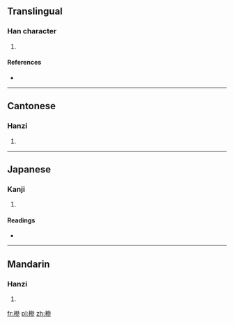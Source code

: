 ==Translingual==

===Han character===
{{Han char|rn=75|rad=木|as=11|sn=15|four=4392<sub>2</sub>|canj=木戈戈竹 (DIIH)}}

# {{defn|Han|sort=木11}}

====References====
* {{Han ref|kx=0547.130|dkj=15370|dj=0935.110|hdz=21286.010|uh=69EE|ud=27118|bh=E5DB|bd=58843}}

----

==Cantonese==

===Hanzi===
{{yue-hanzi|jyut=|y=sam6}}

# {{defn|Cantonese|sort=木11}}

----

==Japanese==

===Kanji===
{{ja-kanji|grade=|rs=木11}}

# {{defn|Japanese|sort=木11}}

====Readings====
* {{ja-readings|on=[[しん]] (shin), [[さん]] (san), [[せん]] (sen)|kun=}}

----

==Mandarin==

===Hanzi===
{{cmn-hanzi|pin=[[sēn]] ([[sen1]]), [[shēn]] ([[shen1]])|wg=sen<sup>1</sup>, shen<sup>1</sup>}}

# {{defn|Mandarin|sort=木11}}

[[fr:槮]]
[[pl:槮]]
[[zh:槮]]